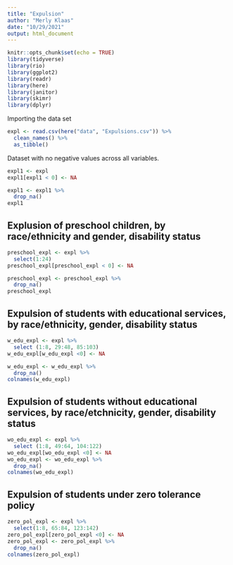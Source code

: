 ```yaml
---
title: "Expulsion"
author: "Merly Klaas"
date: "10/29/2021"
output: html_document
---
```


```r
knitr::opts_chunk$set(echo = TRUE)
library(tidyverse)
library(rio)
library(ggplot2)
library(readr)
library(here)
library(janitor)
library(skimr)
library(dplyr)
```

Importing the data set

```r
expl <- read.csv(here("data", "Expulsions.csv")) %>% 
  clean_names() %>%  
  as_tibble()
```

Dataset with no negative values across all variables. 

```r
expl1 <- expl
expl1[expl1 < 0] <- NA

expl1 <- expl1 %>% 
  drop_na()
expl1

```

## Explusion of preschool children, by race/ethnicity and gender, disability status


```r
preschool_expl <- expl %>% 
  select(1:24)
preschool_expl[preschool_expl < 0] <- NA

preschool_expl <- preschool_expl %>% 
  drop_na()
preschool_expl
```

## Expulsion of students with educational services, by race/ethnicity, gender, disability status

```r
w_edu_expl <- expl %>% 
  select (1:8, 29:48, 85:103)
w_edu_expl[w_edu_expl <0] <- NA

w_edu_expl <- w_edu_expl %>% 
  drop_na()
colnames(w_edu_expl)
```

## Expulsion of students without educational services, by race/etchnicity, gender, disability status

```r
wo_edu_expl <- expl %>% 
  select (1:8, 49:64, 104:122)
wo_edu_expl[wo_edu_expl <0] <- NA
wo_edu_expl <- wo_edu_expl %>% 
  drop_na()
colnames(wo_edu_expl)
```

## Expulsion of students under zero tolerance policy

```r
zero_pol_expl <- expl %>% 
  select(1:8, 65:84, 123:142)
zero_pol_expl[zero_pol_expl <0] <- NA
zero_pol_expl <- zero_pol_expl %>% 
  drop_na()
colnames(zero_pol_expl)

```
